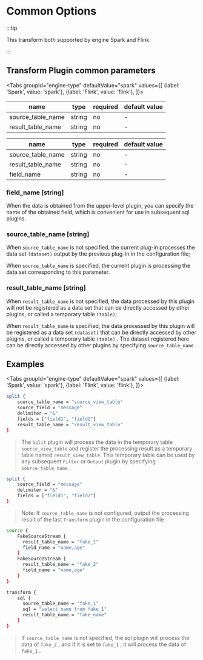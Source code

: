 
# Common Options

:::tip

This transform both supported by engine Spark and Flink.

:::

## Transform Plugin common parameters

<Tabs
    groupId="engine-type"
    defaultValue="spark"
    values={[
        {label: 'Spark', value: 'spark'},
        {label: 'Flink', value: 'flink'},
    ]}>
<TabItem value="spark">

| name              | type   | required | default value |
| ----------------- | ------ | -------- | ------------- |
| source_table_name | string | no       | -             |
| result_table_name | string | no       | -             |

</TabItem>
<TabItem value="flink">

| name              | type   | required | default value |
| ----------------- | ------ | -------- | ------------- |
| source_table_name | string | no       | -             |
| result_table_name | string | no       | -             |
| field_name        | string | no       | -             |

### field_name [string]

When the data is obtained from the upper-level plugin, you can specify the name of the obtained field, which is convenient for use in subsequent sql plugins.

</TabItem>
</Tabs>

### source_table_name [string]

When `source_table_name` is not specified, the current plug-in processes the data set `(dataset)` output by the previous plug-in in the configuration file;

When `source_table_name` is specified, the current plugin is processing the data set corresponding to this parameter.

### result_table_name [string]

When `result_table_name` is not specified, the data processed by this plugin will not be registered as a data set that can be directly accessed by other plugins, or called a temporary table `(table)`;

When `result_table_name` is specified, the data processed by this plugin will be registered as a data set `(dataset)` that can be directly accessed by other plugins, or called a temporary table `(table)` . The dataset registered here can be directly accessed by other plugins by specifying `source_table_name` .

## Examples

<Tabs
    groupId="engine-type"
    defaultValue="spark"
    values={[
        {label: 'Spark', value: 'spark'},
        {label: 'Flink', value: 'flink'},
    ]}>
<TabItem value="spark">

```bash
split {
    source_table_name = "source_view_table"
    source_field = "message"
    delimiter = "&"
    fields = ["field1", "field2"]
    result_table_name = "result_view_table"
}
```

> The `Split` plugin will process the data in the temporary table `source_view_table` and register the processing result as a temporary table named `result_view_table`. This temporary table can be used by any subsequent `Filter` or `Output` plugin by specifying `source_table_name` .

```bash
split {
    source_field = "message"
    delimiter = "&"
    fields = ["field1", "field2"]
}
```

> Note: If `source_table_name` is not configured, output the processing result of the last `Transform` plugin in the configuration file

</TabItem>
<TabItem value="flink">

```bash
source {
    FakeSourceStream {
      result_table_name = "fake_1"
      field_name = "name,age"
    }
    FakeSourceStream {
      result_table_name = "fake_2"
      field_name = "name,age"
    }
}

transform {
    sql {
      source_table_name = "fake_1"
      sql = "select name from fake_1"
      result_table_name = "fake_name"
    }
}
```

> If `source_table_name` is not specified, the sql plugin will process the data of `fake_2` , and if it is set to `fake_1` , it will process the data of `fake_1` .

</TabItem>
</Tabs>
